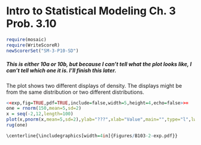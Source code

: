 Intro to Statistical Modeling Ch. 3 Prob. 3.10
========================================================
```{r include=FALSE}
require(mosaic)
require(WriteScoreR)
newScorerSet("SM-3-P10-SD")
```

##### This is either 10a or 10b, but because I can't tell what the plot looks like, I can't tell which one it is.  I'll finish this later.


The plot shows two different displays of density.  The displays might
be from the same distribution or two different distributions.

```{r eval=FALSE}
<<exp,fig=TRUE,pdf=TRUE,include=false,width=5,height=4,echo=false>>=
one = rnorm(150,mean=5,sd=2)
x = seq(-2,12,length=100)
plot(x,pnorm(x,mean=5,sd=2),ylab="???",xlab="Value",main="",type="l",lwd=2)
rug(one)
```

```{r eval=FALSE}
\centerline{\includegraphics[width=4in]{Figures/B103-2-exp.pdf}}
```

\begin{enumerate}[(a)]
\item What are the two displays?

\begin{MultipleChoice}
\wrong{Density and cumulative}
\correct{Rug and cumulative}
\wrong{Cumulative and box plot}
\wrong{Density and rug plot}
\wrong{Rug and box plot}
\end{MultipleChoice}

\begin{AnswerText}
The rug plot is the small ticks on the horizontal axis.  The other
distribution has a shape that increases steadily --- never decreasing --- starting from 0 on
the left and going to 1 on the right.  That's the shape of a
cumulative distribution.  
\end{AnswerText}

\item 
The two displays show the same distribution. \TorF{true} 


\item Describe briefly any sign of mismatch or what features convince you
that the two displays are equivalent. \\
\TextEntry
\end{enumerate}

